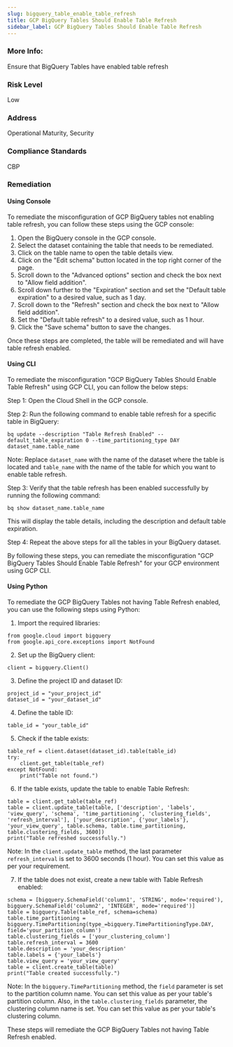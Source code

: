 ```yaml
---
slug: bigquery_table_enable_table_refresh
title: GCP BigQuery Tables Should Enable Table Refresh
sidebar_label: GCP BigQuery Tables Should Enable Table Refresh
---
```


### More Info:

Ensure that BigQuery Tables have enabled table refresh

### Risk Level

Low

### Address

Operational Maturity, Security

### Compliance Standards

CBP
### Remediation

#### Using Console

To remediate the misconfiguration of GCP BigQuery tables not enabling table refresh, you can follow these steps using the GCP console:

1. Open the BigQuery console in the GCP console.
2. Select the dataset containing the table that needs to be remediated.
3. Click on the table name to open the table details view.
4. Click on the "Edit schema" button located in the top right corner of the page.
5. Scroll down to the "Advanced options" section and check the box next to "Allow field addition".
6. Scroll down further to the "Expiration" section and set the "Default table expiration" to a desired value, such as 1 day.
7. Scroll down to the "Refresh" section and check the box next to "Allow field addition".
8. Set the "Default table refresh" to a desired value, such as 1 hour.
9. Click the "Save schema" button to save the changes.

Once these steps are completed, the table will be remediated and will have table refresh enabled.

#### Using CLI

To remediate the misconfiguration "GCP BigQuery Tables Should Enable Table Refresh" using GCP CLI, you can follow the below steps:

Step 1: Open the Cloud Shell in the GCP console.

Step 2: Run the following command to enable table refresh for a specific table in BigQuery:

```
bq update --description "Table Refresh Enabled" --default_table_expiration 0 --time_partitioning_type DAY dataset_name.table_name
```

Note: Replace `dataset_name` with the name of the dataset where the table is located and `table_name` with the name of the table for which you want to enable table refresh.

Step 3: Verify that the table refresh has been enabled successfully by running the following command:

```
bq show dataset_name.table_name
```

This will display the table details, including the description and default table expiration.

Step 4: Repeat the above steps for all the tables in your BigQuery dataset.

By following these steps, you can remediate the misconfiguration "GCP BigQuery Tables Should Enable Table Refresh" for your GCP environment using GCP CLI.

#### Using Python

To remediate the GCP BigQuery Tables not having Table Refresh enabled, you can use the following steps using Python:

1. Import the required libraries:

```
from google.cloud import bigquery
from google.api_core.exceptions import NotFound
```

2. Set up the BigQuery client:

```
client = bigquery.Client()
```

3. Define the project ID and dataset ID:

```
project_id = "your_project_id"
dataset_id = "your_dataset_id"
```

4. Define the table ID:

```
table_id = "your_table_id"
```

5. Check if the table exists:

```
table_ref = client.dataset(dataset_id).table(table_id)
try:
    client.get_table(table_ref)
except NotFound:
    print("Table not found.")
```

6. If the table exists, update the table to enable Table Refresh:

```
table = client.get_table(table_ref)
table = client.update_table(table, ['description', 'labels', 'view_query', 'schema', 'time_partitioning', 'clustering_fields', 'refresh_interval'], ['your_description', {'your_labels'}, 'your_view_query', table.schema, table.time_partitioning, table.clustering_fields, 3600])
print("Table refreshed successfully.")
```

Note: In the `client.update_table` method, the last parameter `refresh_interval` is set to 3600 seconds (1 hour). You can set this value as per your requirement.

7. If the table does not exist, create a new table with Table Refresh enabled:

```
schema = [bigquery.SchemaField('column1', 'STRING', mode='required'), bigquery.SchemaField('column2', 'INTEGER', mode='required')]
table = bigquery.Table(table_ref, schema=schema)
table.time_partitioning = bigquery.TimePartitioning(type_=bigquery.TimePartitioningType.DAY, field='your_partition_column')
table.clustering_fields = ['your_clustering_column']
table.refresh_interval = 3600
table.description = 'your_description'
table.labels = {'your_labels'}
table.view_query = 'your_view_query'
table = client.create_table(table)
print("Table created successfully.")
```

Note: In the `bigquery.TimePartitioning` method, the `field` parameter is set to the partition column name. You can set this value as per your table's partition column. Also, in the `table.clustering_fields` parameter, the clustering column name is set. You can set this value as per your table's clustering column.

These steps will remediate the GCP BigQuery Tables not having Table Refresh enabled.


